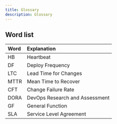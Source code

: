 ```yaml
---
title: Glossary
description: Glossary
---
```


## Word list

| Word | Explanation                    |
| :--- | :----------------------------- |
| HB   | Heartbeat                      |
| DF   | Deploy Frequency               |
| LTC  | Lead Time for Changes          |
| MTTR | Mean Time to Recover           |
| CFT  | Change Failure Rate            |
| DORA | DevOps Research and Assessment |
| GF   | General Function               |
| SLA  | Service Level Agreement        |
